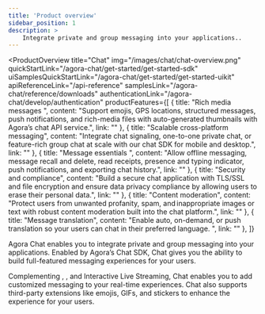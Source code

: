 ```yaml
---
title: 'Product overview'
sidebar_position: 1
description: >
    Integrate private and group messaging into your applications..
---
```



<ProductOverview
    title="Chat"
    img="/images/chat/chat-overview.png"
    quickStartLink="/agora-chat/get-started/get-started-sdk"
    uiSamplesQuickStartLink="/agora-chat/get-started/get-started-uikit"
    apiReferenceLink="/api-reference"
    samplesLink="/agora-chat/reference/downloads"
    authenticationLink="/agora-chat/develop/authentication"
    productFeatures={[
        {
            title: "Rich media messages ",
            content: "Support emojis, GPS locations, structured messages, push notifications, and rich-media files with auto-generated thumbnails with Agora’s chat API service.",
            link: ""
        },
        {
            title: "Scalable cross-platform messaging",
            content: "Integrate chat signaling, one-to-one private chat, or feature-rich group chat at scale with our chat SDK for mobile and desktop.",
            link: ""
        },
        {
            title: "Message essentials ",
            content: "Allow offline messaging, message recall and delete, read receipts, presence and typing indicator, push notifications, and exporting chat history.",
            link: ""
        },
        {
            title: "Security and compliance",
            content: "Build a secure chat application with TLS/SSL and file encryption and ensure data privacy compliance by allowing users to erase their personal data.",
            link: ""
        },
        {
            title: "Content moderation",
            content: "Protect users from unwanted profanity, spam, and inappropriate images or text with robust content moderation built into the chat platform.",
            link: ""
        },
        {
            title: "Message translation",
            content: "Enable auto, on-demand, or push translation so your users can chat in their preferred language. ",
            link: ""
        },
    ]}

>

Agora Chat enables you to integrate private and group messaging into your applications. Enabled by Agora’s Chat SDK, Chat gives you the ability to build full-featured messaging experiences for your users. 

Complementing <Vg k="AUDIO" />, <Vg k="VIDEO" />, and Interactive Live Streaming, Chat enables you to add customized messaging to your real-time experiences. Chat also supports third-party extensions like emojis, GIFs, and stickers to enhance the experience for your users.



</ProductOverview>